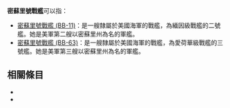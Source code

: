 {{noteTA
|G1=Military
|G2=Shipname
}}

'''密蘇里號戰艦'''可以指：
* [[密蘇里號戰艦_(BB-11)|密蘇里號戰艦 (BB-11)]]：是一艘隸屬於美國海軍的戰艦，為緬因級戰艦的二號艦。她是美軍第二艘以密蘇里州為名的軍艦。
* [[密蘇里號戰艦_(BB-63)|密蘇里號戰艦 (BB-63)]]：是一艘隸屬於美國海軍的戰艦，為愛荷華級戰艦的三號艦。她是美軍第三艘以密蘇里州為名的軍艦。

== 相關條目 ==
*{{lookfrom}}
*{{lookfrom|密苏里号战舰}}

{{disambig|Cat=武器消歧義}}